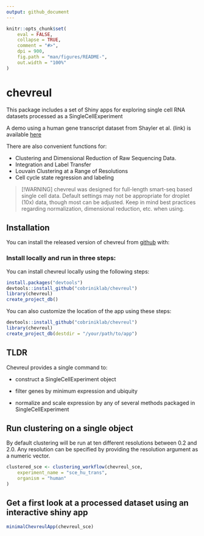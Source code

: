 ```yaml
---
output: github_document
---
```


<!-- README.md is generated from README.Rmd. Please edit that file -->

```r
knitr::opts_chunk$set(
    eval = FALSE,
    collapse = TRUE,
    comment = "#>",
    dpi = 900,
    fig.path = "man/figures/README-",
    out.width = "100%"
)
```


# chevreul

This package includes a set of Shiny apps for exploring single cell RNA datasets processed as a SingleCellExperiment

A demo using a human gene transcript dataset from Shayler et al. (link) is available <a href="https://docker.saban.chla.usc.edu/cobrinik/app/seuratApp/" target="_blank" rel="noopener noreferrer">here</a>

There are also convenient functions for:

-   Clustering and Dimensional Reduction of Raw Sequencing Data.
-   Integration and Label Transfer
-   Louvain Clustering at a Range of Resolutions
-   Cell cycle state regression and labeling

> [!WARNING]
> chevreul was designed for full-length smart-seq based single cell data. Default settings may not be appropriate for droplet (10x) data, though most can be adjusted. Keep in mind best practices regarding normalization, dimensional reduction, etc. when using. 

## Installation

You can install the released version of chevreul from <a href="https://github.com/cobriniklab/chevreul" target="_blank" rel="noopener noreferrer">github</a> with:

### Install locally and run in three steps:

You can install chevreul locally using the following steps:

```r
install.packages("devtools")
devtools::install_github("cobriniklab/chevreul")
library(chevreul)
create_project_db()
```

You can also customize the location of the app using these steps:

```r
devtools::install_github("cobriniklab/chevreul")
library(chevreul)
create_project_db(destdir = "/your/path/to/app")
```


## TLDR

Chevreul provides a single command to:

-   construct a SingleCellExperiment object

-   filter genes by minimum expression and ubiquity

-   normalize and scale expression by any of several methods packaged in SingleCellExperiment

## Run clustering on a single object

By default clustering will be run at ten different resolutions between 0.2 and 2.0. Any resolution can be specified by providing the resolution argument as a numeric vector.

```r
clustered_sce <- clustering_workflow(chevreul_sce,
    experiment_name = "sce_hu_trans",
    organism = "human"
)
```

## Get a first look at a processed dataset using an interactive shiny app

```r
minimalChevreulApp(chevreul_sce)
```

